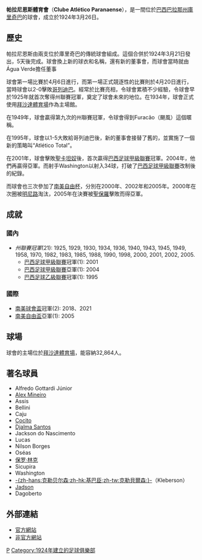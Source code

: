 {{noteTA
|G1=南美球會
|T=zh-hans:巴拉纳竞技俱乐部;zh-hk:帕拉尼恩斯體育會;zh-hant:巴拉納競技俱樂部;
|1=zh-hans:巴拉纳竞技俱乐部;zh-hk:帕拉尼恩斯體育會;zh-hant:巴拉納競技俱樂部;
}}
{{Infobox football club
| clubname   = 帕拉尼恩斯
| image      = [[File:ParanaenseBrazilLogo.GIF|180px]]
| fullname   = Clube Atlético Paranaense
| nickname   = ''Furacão (Hurricane)''
| founded    = 1924年
| ground     = [[拜沙達體育場|拜沙達體育場]]
| city       = [[庫里奇巴|庫里奇巴]]
| capacity   = 28,000
| chairman   = Marcos Malluceli
| manager    = [[路易斯·菲利佩·斯科拉里|-{zh-hans:斯科拉里;zh-hk:史高拉利;zh-tw:斯科拉里;}-]]
| league     = [[巴西足球甲級聯賽|巴西足球甲級聯賽]]
| season     = 2021
| position   = 巴甲，第 14 位
| pattern_la1=|pattern_b1=_blackstripes|pattern_ra1=
| leftarm1=FF0000|body1=FF0000|rightarm1=FF0000|shorts1=000000|socks1=000000
| pattern_la2=|pattern_b2=|pattern_ra2=| leftarm2=000000|body2=FFFFFF|rightarm2=FFFFFF|shorts2=FFFFFF|socks2=FFFFFF
}}
'''帕拉尼恩斯體育會'''（'''Clube Atlético Paranaense'''），是一間位於[[巴西|巴西]][[巴拉那州|巴拉那州]][[庫里奇巴|庫里奇巴]]的球會，成立於1924年3月26日。

== 歷史 ==
帕拉尼恩斯由兩支位於庫里奇巴的傳統球會組成。這個合併於1924年3月21日發出，5天後完成。球會換上新的球衣和名稱，還有新的董事會，而球會當時就由Água Verde擔任董事

球會第一場比賽於4月6日進行，而第一場正式競逐性的比賽則於4月20日進行，當時球會以2-0擊敗[[哥列迪巴|哥列迪巴]]。經常於比賽亮相，令球會累積不少經驗，令球會早於1925年就首次奪得州聯賽冠軍，奠定了球會未來的地位。在1934年，球會正式使用[[拜沙達體育場|拜沙達體育場]]作為主場館。

在1949年，球會贏得第九次的州聯賽冠軍，令球會得到Furacão（颶風）這個暱稱。

在1995年，球會以1-5大敗給哥列迪巴後，新的董事會接替了舊的，並實施了一個新的策略叫“Atlético Total”。

在2001年，球會擊敗[[聖卡坦奴|聖卡坦奴]]後，首次贏得[[巴西足球甲級聯賽|巴西足球甲級聯賽]]冠軍。2004年，他們再贏得亞軍。而射手Washington以射入34球，打破了[[巴西足球甲級聯賽|巴西足球甲級聯賽]]改制後的紀錄。

而球會也三次參加了[[南美自由杯|南美自由杯]]，分別在2000年、2002年和2005年。2000年在次圈被[[明尼路|明尼路]]淘汰，2005年在決賽被[[聖保羅足球會|聖保羅]]擊敗而得亞軍。

== 成就 ==
=== 國內 ===
* ''州聯賽冠軍''(21): 1925, 1929, 1930, 1934, 1936, 1940, 1943, 1945, 1949, 1958, 1970, 1982, 1983, 1985, 1988, 1990, 1998, 2000, 2001, 2002, 2005.
** [[巴西足球甲級聯賽|巴西足球甲級聯賽]]冠軍(1): 2001
** [[巴西足球甲級聯賽|巴西足球甲級聯賽]]亞軍(1): 2004
** [[巴西足球乙級聯賽|巴西足球乙級聯賽]]冠軍(1): 1995

=== 國際 ===
* [[南美球會盃|南美球會盃]]冠軍(2): 2018、2021
* [[南美自由盃|南美自由盃]]亞軍(1): 2005

== 球場 ==

球會的主場位於[[拜沙達體育場|拜沙達體育場]]，能容納32,864人。
== 著名球員 ==
* Alfredo Gottardi Júnior
* [[Alex_Mineiro|Alex Mineiro]]
* Assis
* Bellini
* Caju
* [[Cocito|Cocito]]
* [[Djalma_Santos|Djalma Santos]]
* Jackson do Nascimento
* Lucas
* Nilson Borges
* Oséas
* [[保罗·林克_(足球运动员)|保罗·林克]]
* Sicupira
* Washington
* [[克勒贝尔森|-{zh-hans:克勒贝尔森;zh-hk:基巴臣;zh-tw:克勒貝爾森;}-]]（Kleberson）
* [[Jadson|Jadson]]
* Dagoberto

== 外部連結 ==
* [http://www.atleticopr.com.br/ 官方網站] {{Wayback|url=http://www.atleticopr.com.br/ |date=20181114234937 }}
* [http://www.furacao.com/ 非官方網站] {{Wayback|url=http://www.furacao.com/ |date=20090812105818 }}

{{fb start}}
{{巴甲}}
{{fb end}}

[[Category:巴西足球俱樂部|P]]
[[Category:1924年建立的足球俱樂部|Category:1924年建立的足球俱樂部]]